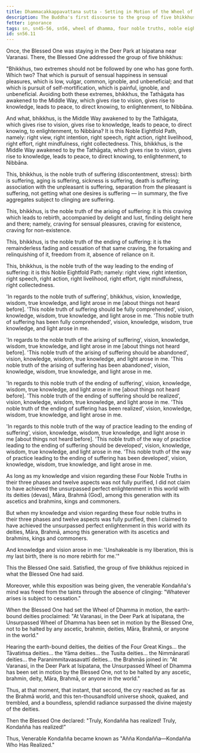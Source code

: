 ```yaml
---
title: Dhammacakkappavattana sutta - Setting in Motion of the Wheel of Dhamma
description: The Buddha's first discourse to the group of five bhikkhus at the Deer Park in Isipatana, near Varanasi. The discourse explains the Four Noble Truths and the Noble Eightfold Path in brief. It ends with the realization of the first bhikkhu, Venerable Kondañña.
fetter: ignorance
tags: sn, sn45-56, sn56, wheel of dhamma, four noble truths, noble eightfold path, deer park, first discourse
id: sn56.11
---
```


Once, the Blessed One was staying in the Deer Park at Isipatana near Varanasi. There, the Blessed One addressed the group of five bhikkhus:

"Bhikkhus, two extremes should not be followed by one who has gone forth. Which two? That which is pursuit of sensual happiness in sensual pleasures, which is low, vulgar, common, ignoble, and unbeneficial; and that which is pursuit of self-mortification, which is painful, ignoble, and unbeneficial. Avoiding both these extremes, bhikkhus, the Tathāgata has awakened to the Middle Way, which gives rise to vision, gives rise to knowledge, leads to peace, to direct knowing, to enlightenment, to Nibbāna.

And what, bhikkhus, is the Middle Way awakened to by the Tathāgata, which gives rise to vision, gives rise to knowledge, leads to peace, to direct knowing, to enlightenment, to Nibbāna? It is this Noble Eightfold Path, namely: right view, right intention, right speech, right action, right livelihood, right effort, right mindfulness, right collectedness. This, bhikkhus, is the Middle Way awakened to by the Tathāgata, which gives rise to vision, gives rise to knowledge, leads to peace, to direct knowing, to enlightenment, to Nibbāna.

This, bhikkhus, is the noble truth of suffering (discontentment, stress): birth is suffering, aging is suffering, sickness is suffering, death is suffering; association with the unpleasant is suffering, separation from the pleasant is suffering, not getting what one desires is suffering — in summary, the five aggregates subject to clinging are suffering.

This, bhikkhus, is the noble truth of the arising of suffering: it is this craving which leads to rebirth, accompanied by delight and lust, finding delight here and there; namely, craving for sensual pleasures, craving for existence, craving for non-existence.

This, bhikkhus, is the noble truth of the ending of suffering: it is the remainderless fading and cessation of that same craving, the forsaking and relinquishing of it, freedom from it, absence of reliance on it.

This, bhikkhus, is the noble truth of the way leading to the ending of suffering: it is this Noble Eightfold Path; namely: right view, right intention, right speech, right action, right livelihood, right effort, right mindfulness, right collectedness.

'In regards to the noble truth of suffering', bhikkhus, vision, knowledge, wisdom, true knowledge, and light arose in me [about things not heard before]. 'This noble truth of suffering should be fully comprehended', vision, knowledge, wisdom, true knowledge, and light arose in me. 'This noble truth of suffering has been fully comprehended', vision, knowledge, wisdom, true knowledge, and light arose in me.

'In regards to the noble truth of the arising of suffering', vision, knowledge, wisdom, true knowledge, and light arose in me [about things not heard before]. 'This noble truth of the arising of suffering should be abandoned', vision, knowledge, wisdom, true knowledge, and light arose in me. 'This noble truth of the arising of suffering has been abandoned', vision, knowledge, wisdom, true knowledge, and light arose in me.

'In regards to this noble truth of the ending of suffering', vision, knowledge, wisdom, true knowledge, and light arose in me [about things not heard before]. 'This noble truth of the ending of suffering should be realized', vision, knowledge, wisdom, true knowledge, and light arose in me. 'This noble truth of the ending of suffering has been realized', vision, knowledge, wisdom, true knowledge, and light arose in me.

'In regards to this noble truth of the way of practice leading to the ending of suffering', vision, knowledge, wisdom, true knowledge, and light arose in me [about things not heard before]. 'This noble truth of the way of practice leading to the ending of suffering should be developed', vision, knowledge, wisdom, true knowledge, and light arose in me. 'This noble truth of the way of practice leading to the ending of suffering has been developed', vision, knowledge, wisdom, true knowledge, and light arose in me.

As long as my knowledge and vision regarding these Four Noble Truths in their three phases and twelve aspects was not fully purified, I did not claim to have achieved the unsurpassed perfect enlightenment in this world with its deities (devas), Māra, Brahmā (God), among this generation with its ascetics and brahmins, kings and commoners.

But when my knowledge and vision regarding these four noble truths in their three phases and twelve aspects was fully purified, then I claimed to have achieved the unsurpassed perfect enlightenment in this world with its deities, Māra, Brahmā, among this generation with its ascetics and brahmins, kings and commoners.

And knowledge and vision arose in me: 'Unshakeable is my liberation, this is my last birth, there is no more rebirth for me.'"

This the Blessed One said. Satisfied, the group of five bhikkhus rejoiced in what the Blessed One had said.

Moreover, while this exposition was being given, the venerable Kondañña's mind was freed from the taints through the absence of clinging: "Whatever arises is subject to cessation."

When the Blessed One had set the Wheel of Dhamma in motion, the earth-bound deities proclaimed: "At Varanasi, in the Deer Park at Isipatana, the Unsurpassed Wheel of Dhamma has been set in motion by the Blessed One, not to be halted by any ascetic, brahmin, deities, Māra, Brahmā, or anyone in the world."

Hearing the earth-bound deities, the deities of the Four Great Kings… the Tāvatiṁsa deities… the Yāma deities… the Tusita deities… the Nimmānaratī deities… the Paranimmitavasavattī deities… the Brahmās joined in: "At Varanasi, in the Deer Park at Isipatana, the Unsurpassed Wheel of Dhamma has been set in motion by the Blessed One, not to be halted by any ascetic, brahmin, deity, Māra, Brahmā, or anyone in the world."

Thus, at that moment, that instant, that second, the cry reached as far as the Brahmā world, and this ten-thousandfold universe shook, quaked, and trembled, and a boundless, splendid radiance surpassed the divine majesty of the deities.

Then the Blessed One declared: "Truly, Kondañña has realized! Truly, Kondañña has realized!"

Thus, Venerable Kondañña became known as "Añña Kondañña—Kondañña Who Has Realized."
